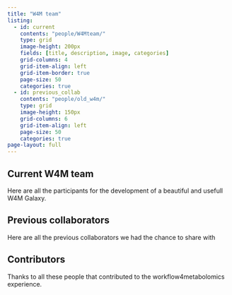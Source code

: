 ---
title: "W4M team"
listing:
  - id: current
    contents: "people/W4Mteam/"
    type: grid
    image-height: 200px
    fields: [title, description, image, categories]
    grid-columns: 4
    grid-item-align: left
    grid-item-border: true
    page-size: 50
    categories: true
  - id: previous_collab
    contents: "people/old_w4m/"
    type: grid
    image-height: 150px
    grid-columns: 6
    grid-item-align: left
    page-size: 50
    categories: true
page-layout: full
---

## Current W4M team

Here are all the participants for the development of a beautiful and usefull W4M Galaxy.

::: {#current}
:::

## Previous collaborators

Here are all the previous collaborators we had the chance to share with

::: {#previous_collab}
:::

## Contributors

Thanks to all these people that contributed to the workflow4metabolomics experience.
